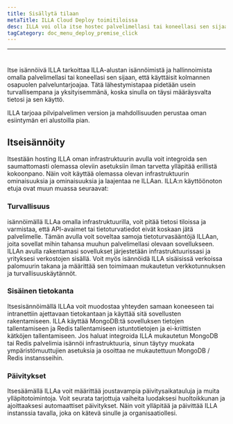```yaml
---
title: Sisällytä tilaan
metaTitle: ILLA Cloud Deploy toimitiloissa
desc: ILLA voi olla itse hostec palvelimellasi tai koneellasi sen sijaan, että käyttäisit kolmannen osapuolen palveluntarjoajaa
tagCategory: doc_menu_deploy_premise_click
---
```


* * *

# <Heading hidden>Deploy on-premise</Heading>

Itse isännöivä ILLA tarkoittaa ILLA-alustan isännöimistä ja hallinnoimista omalla palvelimellasi tai koneellasi sen sijaan, että käyttäisit kolmannen osapuolen palveluntarjoajaa. Tätä lähestymistapaa pidetään usein turvallisempana ja yksityisemmänä, koska sinulla on täysi määräysvalta tietosi ja sen käyttö.

ILLA tarjoaa pilvipalvelimen version ja mahdollisuuden perustaa oman esiintymän eri alustoilla pian.

## Itseisännöity

Itsestään hosting ILLA oman infrastruktuurin avulla voit integroida sen saumattomasti olemassa oleviin asetuksiin ilman tarvetta ylläpitää erillistä kokoonpano. Näin voit käyttää olemassa olevan infrastruktuurin ominaisuuksia ja ominaisuuksia ja laajentaa ne ILLAan. ILLA:n käyttöönoton etuja ovat muun muassa seuraavat:

### Turvallisuus

isännöimällä ILLAa omalla infrastruktuurilla, voit pitää tietosi tiloissa ja varmistaa, että API-avaimet tai tietoturvatiedot eivät koskaan jätä palvelimelle. Tämän avulla voit soveltaa samoja tietoturvasääntöjä ILLAan, joita sovellat mihin tahansa muuhun palvelimellasi olevaan sovellukseen. ILLAn avulla rakentamasi sovellukset järjestetään infrastruktuurissasi ja yrityksesi verkostojen sisällä. Voit myös isännöidä ILLA sisäisissä verkoissa palomuurin takana ja määrittää sen toimimaan mukautetun verkkotunnuksen ja turvallisuuskäytännöt.

### Sisäinen tietokanta

Itsesisännöimällä ILLAa voit muodostaa yhteyden samaan koneeseen tai intranettiin ajettavaan tietokantaan ja käyttää sitä sovellusten rakentamiseen. ILLA käyttää MongoDB:tä sovelluksen tietojen tallentamiseen ja Redis tallentamiseen istuntotietojen ja ei-kriittisten kätköjen tallentamiseen. Jos haluat integroida ILLA mukautetun MongoDB tai Redis palvelimia isännöi infrastruktuuria, sinun täytyy muokata ympäristömuuttujien asetuksia ja osoittaa ne mukautettuun MongoDB / Redis instansseihin.

### Päivitykset

Itsesäämällä ILLAa voit määrittää joustavampia päivitysaikatauluja ja muita ylläpitotoimintoja. Voit seurata tarjottuja vaiheita luodaksesi huoltoikkunan ja ajoittaaksesi automaattiset päivitykset. Näin voit ylläpitää ja päivittää ILLA instanssia tavalla, joka on kätevä sinulle ja organisaatiollesi.
